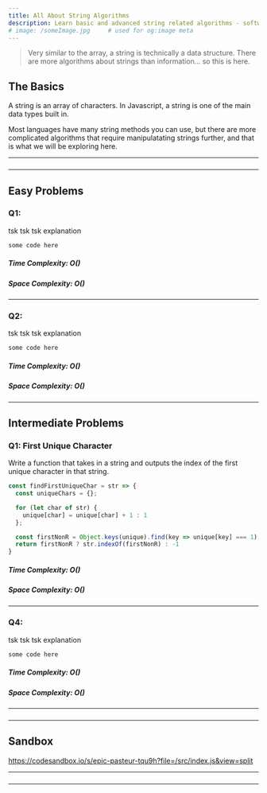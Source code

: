```yaml
---
title: All About String Algorithms
description: Learn basic and advanced string related algorithms - software development.
# image: /someImage.jpg     # used for og:image meta
---
```


> Very similar to the array, a string is technically a data structure.
> There are more algorithms about strings than information... so this is here.

## The Basics

A string is an array of characters. In Javascript, a string is one of the main data types built in.

Most languages have many string methods you can use, but there are more complicated algorithms that
require manipulatating strings further, and that is what we will be exploring here.

---

###

---

## Easy Problems

### Q1:

tsk tsk tsk explanation

```js
some code here

```

##### Time Complexity: O()

##### Space Complexity: O()

---

### Q2:

tsk tsk tsk explanation

```js
some code here

```

##### Time Complexity: O()

##### Space Complexity: O()

---

## Intermediate Problems

### Q1: First Unique Character

Write a function that takes in a string and outputs the index of the first unique character in that string.

```js
const findFirstUniqueChar = str => {
  const uniqueChars = {};

  for (let char of str) {
    unique[char] = unique[char] + 1 : 1
  };

  const firstNonR = Object.keys(unique).find(key => unique[key] === 1);
  return firstNonR ? str.indexOf(firstNonR) : -1
}

```

##### Time Complexity: O()

##### Space Complexity: O()

---

### Q4:

tsk tsk tsk explanation

```js
some code here

```

##### Time Complexity: O()

##### Space Complexity: O()

---

###

---

## Sandbox

https://codesandbox.io/s/epic-pasteur-tqu9h?file=/src/index.js&view=split

---

###

---

<!-- ## Advanced String Algos -->
